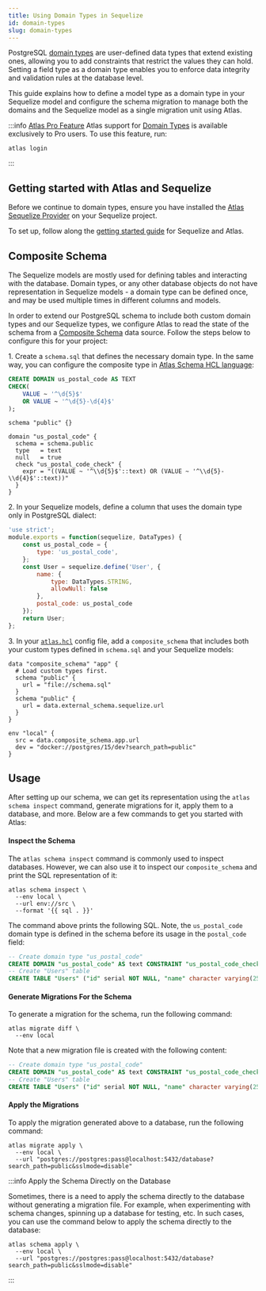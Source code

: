 ```yaml
---
title: Using Domain Types in Sequelize
id: domain-types
slug: domain-types
---
```



PostgreSQL [domain types](https://www.postgresql.org/docs/current/domains.html) are user-defined data types that extend
existing ones, allowing you to add constraints that restrict the values they can hold. Setting a field type
as a domain type enables you to enforce data integrity and validation rules at the database level.

This guide explains how to define a model type as a domain type in your Sequelize model and configure the schema migration
to manage both the domains and the Sequelize model as a single migration unit using Atlas.

:::info [Atlas Pro Feature](/features#pro-plan)
Atlas support for [Domain Types](/atlas-schema/hcl#domain) is available exclusively to Pro users.
To use this feature, run:
```
atlas login
```
:::

## Getting started with Atlas and Sequelize
Before we continue to domain types, ensure you have installed the [Atlas Sequelize Provider](https://github.com/ariga/atlas-provider-sequelize)
on your Sequelize project.

To set up, follow along the [getting started guide](/guides/orms/sequelize) for Sequelize and Atlas.

## Composite Schema

The Sequelize models are mostly used for defining tables and interacting with the database. Domain types,
or any other database objects do not have representation in Sequelize models - a domain type can be defined once,
and may be used multiple times in different columns and models.

In order to extend our PostgreSQL schema to include both custom domain types and our Sequelize types, we configure Atlas to
read the state of the schema from a [Composite Schema](/atlas-schema/projects#data-source-composite_schema)
data source. Follow the steps below to configure this for your project:

1\. Create a `schema.sql` that defines the necessary domain type. In the same way, you can configure the composite type in
[Atlas Schema HCL language](/atlas-schema/hcl-types#domain):

<Tabs>
<TabItem value={"sql"} label={"Using SQL"}>

```sql title="schema.sql"
CREATE DOMAIN us_postal_code AS TEXT
CHECK(
    VALUE ~ '^\d{5}$'
    OR VALUE ~ '^\d{5}-\d{4}$'
);
```

</TabItem>
<TabItem value={"hcl"} label={"Using HCL"}>

```hcl title="schema.hcl"
schema "public" {}

domain "us_postal_code" {
  schema = schema.public
  type   = text
  null   = true
  check "us_postal_code_check" {
    expr = "((VALUE ~ '^\\d{5}$'::text) OR (VALUE ~ '^\\d{5}-\\d{4}$'::text))"
  }
}
```

</TabItem>
</Tabs>

2\. In your Sequelize models, define a column that uses the domain type only in PostgreSQL dialect:

```javascript title="user.js"
'use strict';
module.exports = function(sequelize, DataTypes) {
    const us_postal_code = {
        type: 'us_postal_code',
    };
    const User = sequelize.define('User', {
        name: {
            type: DataTypes.STRING,
            allowNull: false
        },
        postal_code: us_postal_code
    });
    return User;
};
```

3\. In your [`atlas.hcl`](/guides/orms/sequelize#standalone-mode) config file, add a `composite_schema` that includes both your custom types defined in
`schema.sql` and your Sequelize models:

```hcl title="atlas.hcl"
data "composite_schema" "app" {
  # Load custom types first.
  schema "public" {
    url = "file://schema.sql"
  }
  schema "public" {
    url = data.external_schema.sequelize.url
  }
}

env "local" {
  src = data.composite_schema.app.url
  dev = "docker://postgres/15/dev?search_path=public"
}
```

## Usage

After setting up our schema, we can get its representation using the `atlas schema inspect` command, generate migrations for
it, apply them to a database, and more. Below are a few commands to get you started with Atlas:

#### Inspect the Schema

The `atlas schema inspect` command is commonly used to inspect databases. However, we can also use it to inspect our
`composite_schema` and print the SQL representation of it:

```shell
atlas schema inspect \
  --env local \
  --url env://src \
  --format '{{ sql . }}'
```

The command above prints the following SQL. Note, the `us_postal_code` domain type is defined in the schema before
its usage in the `postal_code` field:

```sql
-- Create domain type "us_postal_code"
CREATE DOMAIN "us_postal_code" AS text CONSTRAINT "us_postal_code_check" CHECK ((VALUE ~ '^\d{5}$'::text) OR (VALUE ~ '^\d{5}-\d{4}$'::text));
-- Create "Users" table
CREATE TABLE "Users" ("id" serial NOT NULL, "name" character varying(255) NOT NULL, "postal_code" "us_postal_code" NULL, "createdAt" timestamptz NOT NULL, "updatedAt" timestamptz NOT NULL, PRIMARY KEY ("id"));
```

#### Generate Migrations For the Schema

To generate a migration for the schema, run the following command:

```shell
atlas migrate diff \
  --env local
```

Note that a new migration file is created with the following content:

```sql
-- Create domain type "us_postal_code"
CREATE DOMAIN "us_postal_code" AS text CONSTRAINT "us_postal_code_check" CHECK ((VALUE ~ '^\d{5}$'::text) OR (VALUE ~ '^\d{5}-\d{4}$'::text));
-- Create "Users" table
CREATE TABLE "Users" ("id" serial NOT NULL, "name" character varying(255) NOT NULL, "postal_code" "us_postal_code" NULL, "createdAt" timestamptz NOT NULL, "updatedAt" timestamptz NOT NULL, PRIMARY KEY ("id"));
```

#### Apply the Migrations

To apply the migration generated above to a database, run the following command:

```
atlas migrate apply \
  --env local \
  --url "postgres://postgres:pass@localhost:5432/database?search_path=public&sslmode=disable"
```

:::info Apply the Schema Directly on the Database

Sometimes, there is a need to apply the schema directly to the database without generating a migration file. For example,
when experimenting with schema changes, spinning up a database for testing, etc. In such cases, you can use the command
below to apply the schema directly to the database:

```shell
atlas schema apply \
  --env local \
  --url "postgres://postgres:pass@localhost:5432/database?search_path=public&sslmode=disable"
```
:::
